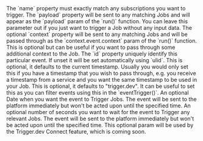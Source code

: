 <ParamField body="event" type="object" required>
  <Expandable title="properties" defaultOpen>
    <ParamField body="name" type="string" required>
      The `name` property must exactly match any subscriptions you want to
      trigger.
    </ParamField>
    <ParamField body="payload" type="any">
      The `payload` property will be sent to any matching Jobs and will appear
      as the `payload` param of the `run()` function. You can leave this
      parameter out if you just want to trigger a Job without any input data.
    </ParamField>
    <ParamField body="context" type="any">
      The optional `context` property will be sent to any matching Jobs and will
      be passed through as the `context.event.context` param of the `run()`
      function. This is optional but can be useful if you want to pass through
      some additional context to the Job.
    </ParamField>
    <ParamField body="id" type="string">
      The `id` property uniquely identify this particular event. If unset it
      will be set automatically using `ulid`.
    </ParamField>
    <ParamField body="timestamp" type="string">
      This is optional, it defaults to the current timestamp. Usually you would
      only set this if you have a timestamp that you wish to pass through, e.g.
      you receive a timestamp from a service and you want the same timestamp to
      be used in your Job.
    </ParamField>
    <ParamField body="source" type="string">
      This is optional, it defaults to "trigger.dev". It can be useful to set
      this as you can filter events using this in the `eventTrigger()`.
    </ParamField>
  </Expandable>
</ParamField>

<ParamField body="options" type="object">
  <Expandable title="properties" defaultOpen>
    <ParamField body="deliverAt" type="Date">
      An optional Date when you want the event to Trigger Jobs. The event will
      be sent to the platform immediately but won't be acted upon until the
      specified time.
    </ParamField>
    <ParamField body="deliverAfter" type="number">
      An optional number of seconds you want to wait for the event to Trigger
      any relevant Jobs. The event will be sent to the platform immediately but
      won't be acted upon until the specified time.
    </ParamField>
    <ParamField body="accountId" type="string">
      This optional param will be used by the Trigger.dev Connect feature, which
      is coming soon.
    </ParamField>
  </Expandable>
</ParamField>
